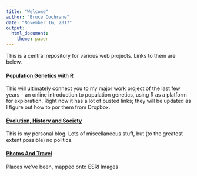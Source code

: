 ```yaml
---
title: "Welcome"
author: "Bruce Cochrane"
date: "November 16, 2017"
output: 
  html_document: 
    theme: paper
---
```

This is a central repository for various web projects.  Links to them are below.


#### [Population Genetics with R](http://www.teachingpopgen.org)

This will ultimately connect you to my major work project of the last few years - an online introduction to population genetics, using R as a platform for exploration.  Right now it has a lot of busted links; they will be updated as I figure out how to por them from Dropbox.

#### [Evolution, History and Society](http://www.evolhist.org)

This is my personal blog.  Lots of miscellaneous stuff, but (to the greatest extent possible) no politics.

#### [Photos And Travel](http://bjcochrane.github.io/Maps)

Places we've been, mapped onto ESRI Images
